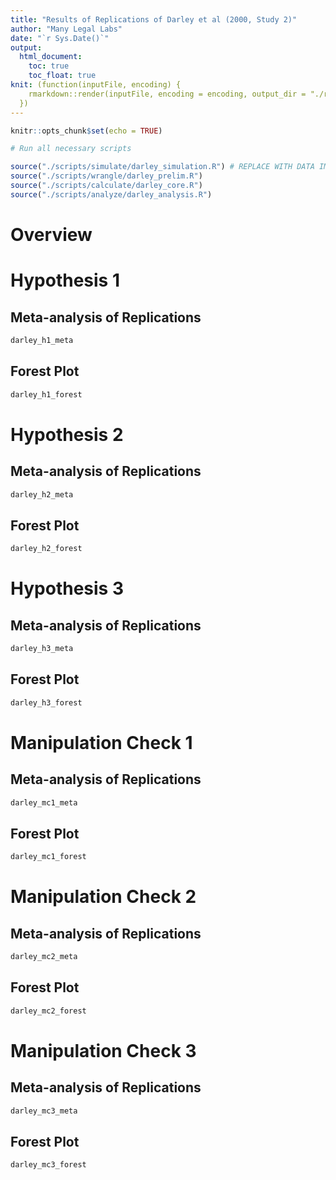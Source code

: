 ```yaml
---
title: "Results of Replications of Darley et al (2000, Study 2)"
author: "Many Legal Labs"
date: "`r Sys.Date()`"
output: 
  html_document:
    toc: true
    toc_float: true
knit: (function(inputFile, encoding) {
    rmarkdown::render(inputFile, encoding = encoding, output_dir = "./reports/")
  })
---
```


```r
knitr::opts_chunk$set(echo = TRUE)

# Run all necessary scripts

source("./scripts/simulate/darley_simulation.R") # REPLACE WITH DATA IMPORTATION
source("./scripts/wrangle/darley_prelim.R")
source("./scripts/calculate/darley_core.R")
source("./scripts/analyze/darley_analysis.R")

```

# Overview

# Hypothesis 1

## Meta-analysis of Replications

```r
darley_h1_meta
```

## Forest Plot

```r
darley_h1_forest
```

# Hypothesis 2

## Meta-analysis of Replications

```r
darley_h2_meta
```

## Forest Plot

```r
darley_h2_forest
```

# Hypothesis 3

## Meta-analysis of Replications

```r
darley_h3_meta
```

## Forest Plot

```r
darley_h3_forest
```

# Manipulation Check 1

## Meta-analysis of Replications

```r
darley_mc1_meta
```

## Forest Plot

```r
darley_mc1_forest
```

# Manipulation Check 2

## Meta-analysis of Replications

```r
darley_mc2_meta
```

## Forest Plot

```r
darley_mc2_forest
```

# Manipulation Check 3

## Meta-analysis of Replications

```r
darley_mc3_meta
```

## Forest Plot

```r
darley_mc3_forest
```

